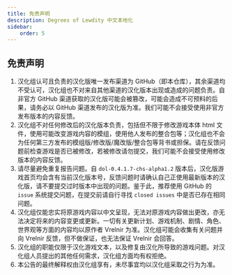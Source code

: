 ```yaml
---
title: 免责声明
description: Degrees of Lewdity 中文本地化
sidebar:
    order: 5
---
```


## 免责声明

1. 汉化组认可且负责的汉化版唯一发布渠道为 GitHub（即本仓库），其余渠道均不受认可，汉化组也不对来自其他渠道的汉化版本出现或造成的问题负责。自非官方 GitHub 渠道获取的汉化版可能会被篡改，可能会造成不可预料的后果，请务必以 GitHub 渠道发布的汉化版为准。我们可能不会接受使用非官方发布版本的内容反馈。
2. 汉化组不对任何修改后的汉化版本负责，包括但不限于修改游戏本体 html 文件，使用可能改变游戏内容的模组，使用他人发布的整合包等；汉化组也不会为任何第三方发布的模组版/修改版/魔改版/整合包等背书或担保。请在反馈问题前检查游戏是否已被修改，若被修改请勿提交，我们可能不会接受使用修改版本的内容反馈。
3. 请尽量避免重复报告问题。自 `dol-0.4.1.7-chs-alpha1.2` 版本后，汉化版游戏首页均会含有当前汉化版本号，反馈问题时请确认自己正使用最新版本的汉化版，请不要提交过时版本中出现的问题。鉴于此，推荐使用 GitHub 的 `issue` 系统提交问题，在提交前请自行寻找 `closed issues` 中是否已存在相同问题。
4. 汉化组仅能忠实将原游戏内容以中文呈现，无法对原游戏内容做出更改，亦无法决定将来的内容变更或更新。一切有关更新计划、游戏机制、剧情、角色、世界观等方面的内容均以原作者 Vrelnir 为准。汉化组可能会收集有关问题并向 Vrelnir 反馈，但不做保证，也无法保证 Vrelnir 会回答。
5. 汉化组的职能仅限于汉化游戏文本，以及修复由汉化所导致的游戏问题。对汉化组人员提出的其他任何需求，汉化组方面均有权拒绝。
6. 本公告的最终解释权由汉化组享有，未尽事宜均以汉化组采取之行为为准。
